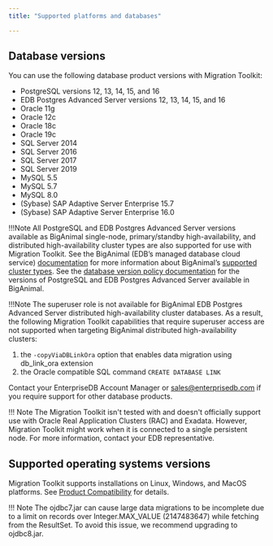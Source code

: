 ```yaml
---
title: "Supported platforms and databases"

---
```


<div id="supported_operating_systems_and_database_versions" class="registered_link"></div>

## Database versions

You can use the following database product versions with Migration Toolkit:

-   PostgreSQL versions 12, 13, 14, 15, and 16
-   EDB Postgres Advanced Server versions 12, 13, 14, 15, and 16
-   Oracle 11g
-   Oracle 12c
-   Oracle 18c
-   Oracle 19c
-   SQL Server 2014
-   SQL Server 2016
-   SQL Server 2017
-   SQL Server 2019
-   MySQL 5.5
-   MySQL 5.7
-   MySQL 8.0
-   (Sybase) SAP Adaptive Server Enterprise 15.7
-   (Sybase) SAP Adaptive Server Enterprise 16.0

!!!Note
   All PostgreSQL and EDB Postgres Advanced Server versions available as BigAnimal single-node, primary/standby high-availability, and distributed high-availability cluster types are also supported for use with Migration Toolkit. See the BigAnimal (EDB’s managed database cloud service) [documentation](/biganimal/latest) for more information about BigAnimal’s [supported cluster types](/biganimal/latest/overview/02_high_availability/). See the [database version policy documentation](/biganimal/latest/overview/05_database_version_policy/) for the versions of PostgreSQL and EDB Postgres Advanced Server available in BigAnimal.

!!!Note
   The superuser role is not available for BigAnimal EDB Postgres Advanced Server distributed high-availability cluster databases. As a result, the following Migration Toolkit capabilities that require superuser access are not supported when targeting BigAnimal distributed high-availability clusters:
1. the `-copyViaDBLinkOra` option that enables data migration using db_link_ora extension
2. the Oracle compatible SQL command `CREATE DATABASE LINK`

Contact your EnterpriseDB Account Manager or [sales@enterprisedb.com](mailto:sales@enterprisedb.com) if you require support for other database products.

!!! Note
    The Migration Toolkit isn't tested with and doesn't officially support use with Oracle Real Application Clusters (RAC) and Exadata. However, Migration Toolkit might work when it is connected to a single persistent node. For more information, contact your EDB representative.

## Supported operating systems versions

Migration Toolkit supports installations on Linux, Windows, and MacOS platforms. See [Product Compatibility](https://www.enterprisedb.com/platform-compatibility#mtk) for details.


!!! Note
    The ojdbc7.jar can cause large data migrations to be incomplete due to a limit on records over Integer.MAX_VALUE (2147483647) while fetching from the ResultSet. To avoid this issue, we recommend upgrading to ojdbc8.jar.
